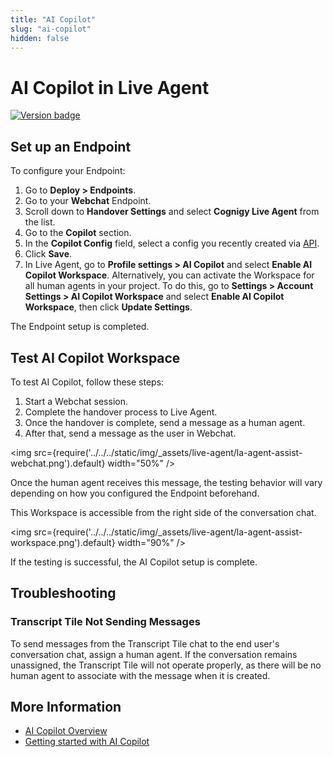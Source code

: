 ```yaml
---
title: "AI Copilot"
slug: "ai-copilot"
hidden: false
---
```



# AI Copilot in Live Agent

<a href="Added"><img src="https://img.shields.io/badge/Added_in-v4.51-blue" alt="Version badge" /></a>

<beforeYouBegin />

<assistantSetup />

## Set up an Endpoint

To configure your Endpoint:

1. Go to **Deploy > Endpoints**.
2. Go to your **Webchat** Endpoint.
3. Scroll down to **Handover Settings** and select **Cognigy Live Agent** from the list.
4. Go to the **Copilot** section.
5. In the **Copilot Config** field, select a config you recently created via [API](https://api-trial.cognigy.ai/openapi#post-/v2.0/agentassistconfigs).
6. Click **Save**.
7. In Live Agent, go to **Profile settings > AI Copilot** and select **Enable AI Copilot Workspace**. Alternatively, you can activate the Workspace for all human agents in your project. To do this, go to **Settings > Account Settings > AI Copilot Workspace** and select **Enable AI Copilot Workspace**, then click **Update Settings**.

The Endpoint setup is completed.

## Test AI Copilot Workspace

To test AI Copilot, follow these steps:

1. Start a Webchat session.
2. Complete the handover process to Live Agent.
3. Once the handover is complete, send a message as a human agent.
4. After that, send a message as the user in Webchat.

<img src={require('../../../static/img/_assets/live-agent/la-agent-assist-webchat.png').default} width="50%" />

Once the human agent receives this message, the testing behavior will vary depending on how you configured the Endpoint beforehand.

This Workspace is accessible from the right side of the conversation chat.
      
<img src={require('../../../static/img/_assets/live-agent/la-agent-assist-workspace.png').default} width="90%" />

If the testing is successful, the AI Copilot setup is complete.

## Troubleshooting

### Transcript Tile Not Sending Messages

To send messages from the Transcript Tile chat to the end user's conversation chat, assign a human agent.
If the conversation remains unassigned, the Transcript Tile will not operate properly, as there will be no human agent to associate with the message when it is created.

## More Information 

- [AI Copilot Overview](../../ai-copilot/overview.mdx)
- [Getting started with AI Copilot](../../ai-copilot/getting-started.mdx)